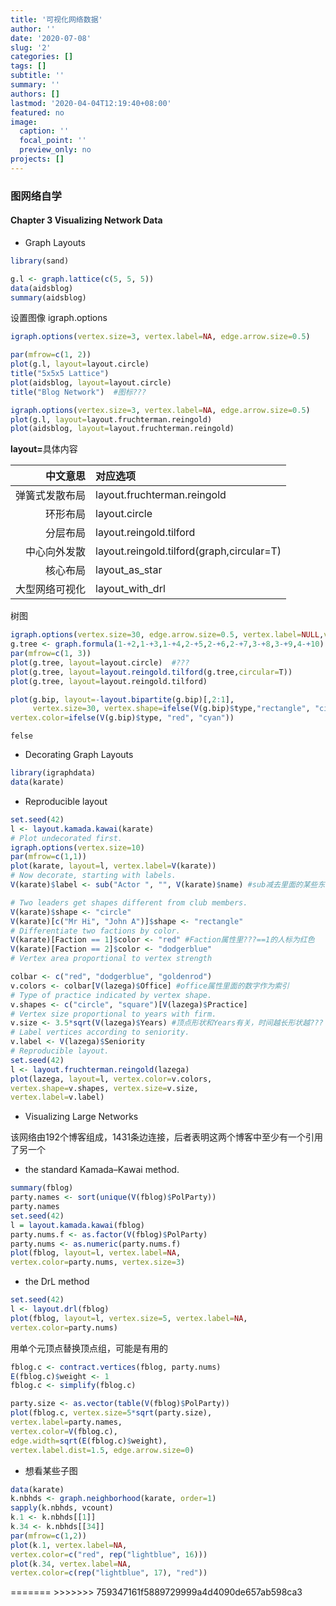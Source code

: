 ```yaml
---
title: '可视化网络数据'
author: ''
date: '2020-07-08'
slug: '2'
categories: []
tags: []
subtitle: ''
summary: ''
authors: []
lastmod: '2020-04-04T12:19:40+08:00'
featured: no
image:
  caption: ''
  focal_point: ''
  preview_only: no
projects: []
---
```


### 图网络自学

#### Chapter 3 Visualizing Network Data


- Graph Layouts
```r
library(sand)
```

```r
g.l <- graph.lattice(c(5, 5, 5))
data(aidsblog)
summary(aidsblog)
```


设置图像 igraph.options
```r
igraph.options(vertex.size=3, vertex.label=NA, edge.arrow.size=0.5)

par(mfrow=c(1, 2))
plot(g.l, layout=layout.circle)
title("5x5x5 Lattice")
plot(aidsblog, layout=layout.circle)
title("Blog Network")  #图标???
```


```r
igraph.options(vertex.size=3, vertex.label=NA, edge.arrow.size=0.5)
plot(g.l, layout=layout.fruchterman.reingold)
plot(aidsblog, layout=layout.fruchterman.reingold)

```

**layout=**具体内容

|中文意思|对应选项|
|---:|:---|
|弹簧式发散布局|layout.fruchterman.reingold|
|环形布局|layout.circle|
|分层布局|layout.reingold.tilford|
|中心向外发散|layout.reingold.tilford(graph,circular=T) |
|核心布局|layout_as_star|
|大型网络可视化|layout_with_drl|


树图
```r
igraph.options(vertex.size=30, edge.arrow.size=0.5, vertex.label=NULL,vertex.color="lightblue")
g.tree <- graph.formula(1-+2,1-+3,1-+4,2-+5,2-+6,2-+7,3-+8,3-+9,4-+10)
par(mfrow=c(1, 3))
plot(g.tree, layout=layout.circle)  #???
plot(g.tree, layout=layout.reingold.tilford(g.tree,circular=T))
plot(g.tree, layout=layout.reingold.tilford)
```


```r
plot(g.bip, layout=-layout.bipartite(g.bip)[,2:1],
     vertex.size=30, vertex.shape=ifelse(V(g.bip)$type,"rectangle", "circle"),
vertex.color=ifelse(V(g.bip)$type, "red", "cyan"))
```

`felse`

- Decorating Graph Layouts
```r
library(igraphdata)
data(karate)
```

- Reproducible layout
```r
set.seed(42)
l <- layout.kamada.kawai(karate)
# Plot undecorated first.
igraph.options(vertex.size=10)
par(mfrow=c(1,1))
plot(karate, layout=l, vertex.label=V(karate))
# Now decorate, starting with labels.
V(karate)$label <- sub("Actor ", "", V(karate)$name) #sub减去里面的某些东???

# Two leaders get shapes different from club members.
V(karate)$shape <- "circle"
V(karate)[c("Mr Hi", "John A")]$shape <- "rectangle"
# Differentiate two factions by color.
V(karate)[Faction == 1]$color <- "red" #Faction属性里???==1的人标为红色
V(karate)[Faction == 2]$color <- "dodgerblue"
# Vertex area proportional to vertex strength

```

```r
colbar <- c("red", "dodgerblue", "goldenrod")
v.colors <- colbar[V(lazega)$Office] #office属性里面的数字作为索引
# Type of practice indicated by vertex shape.
v.shapes <- c("circle", "square")[V(lazega)$Practice]
# Vertex size proportional to years with firm.
v.size <- 3.5*sqrt(V(lazega)$Years) #顶点形状和Years有关，时间越长形状越???
# Label vertices according to seniority.
v.label <- V(lazega)$Seniority  
# Reproducible layout.
set.seed(42)
l <- layout.fruchterman.reingold(lazega)
plot(lazega, layout=l, vertex.color=v.colors,
vertex.shape=v.shapes, vertex.size=v.size,
vertex.label=v.label)
```

- Visualizing Large Networks

该网络由192个博客组成，1431条边连接，后者表明这两个博客中至少有一个引用了另一个

- the standard Kamada–Kawai method.

```r
summary(fblog)
party.names <- sort(unique(V(fblog)$PolParty))
party.names
set.seed(42)
l = layout.kamada.kawai(fblog)
party.nums.f <- as.factor(V(fblog)$PolParty)
party.nums <- as.numeric(party.nums.f)
plot(fblog, layout=l, vertex.label=NA,
vertex.color=party.nums, vertex.size=3)
```

- the DrL method
```r
set.seed(42)
l <- layout.drl(fblog)
plot(fblog, layout=l, vertex.size=5, vertex.label=NA,
vertex.color=party.nums)
```

用单个元顶点替换顶点组，可能是有用的
```r
fblog.c <- contract.vertices(fblog, party.nums)
E(fblog.c)$weight <- 1
fblog.c <- simplify(fblog.c)

party.size <- as.vector(table(V(fblog)$PolParty))
plot(fblog.c, vertex.size=5*sqrt(party.size),
vertex.label=party.names,
vertex.color=V(fblog.c),
edge.width=sqrt(E(fblog.c)$weight),
vertex.label.dist=1.5, edge.arrow.size=0)
```

- 想看某些子图

```r
data(karate)
k.nbhds <- graph.neighborhood(karate, order=1)
sapply(k.nbhds, vcount)
k.1 <- k.nbhds[[1]]
k.34 <- k.nbhds[[34]]
par(mfrow=c(1,2))
plot(k.1, vertex.label=NA,
vertex.color=c("red", rep("lightblue", 16)))
plot(k.34, vertex.label=NA,
vertex.color=c(rep("lightblue", 17), "red"))
```







=======
>>>>>>> 759347161f5889729999a4d4090de657ab598ca3

